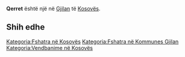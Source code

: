 {{Fshat në 
 | Emri                = Qerret
 | EmriAlt                = 
 | NAME_SHORT_FORM=      
 | NAME_GENERIC=      
 | NAME_SORT_NAME_RO=      QERRET
 | FULL_NAME_RO = Qerret
 | FULL_NAME_ND_RO=Qerret
 | SORT_NAME_RG=QERRET
 | FULL_NAME_RG=Qerret
 | FULL_NAME_ND_RG=Qerret
 | SRP_NAME_SHORT_FORM=      
 | SRP_NAME_GENERIC=      
 | SRP_NAME_SORT_NAME_RO=      
 | SRP_FULL_NAME_RO = 
 | SRP_FULL_NAME_ND_RO=
 | SRP_SORT_NAME_RG=
 | SRP_FULL_NAME_RG=
 | SRP_FULL_NAME_ND_RG=
 | Emri (Rasa dhanore) = 
 | Figura              = 
 | Shteti              = Kosovo
 | Komuna              = Gjilan
 | Kodi postar         = 
 | Sipërfaqja          = 

 | Popullsia           = 

 | Regj. i popullsisë  = 
 | Dend. e popullsisë  = 
 | Faqja zyrtare       = 
 <!--- Koordinatat ----> 
 | Gjerësia            = 42.34
 | Gjatësia            = 20.266944
 | Lartësia            = 
}}
'''Qerret''' është një [[]] në [[Gjilan]] të [[Kosovës]].

<!-- == Gjeografia == -->
<!-- == Historia == -->
<!-- == Demografia == -->
== Shih edhe ==
{{Komuna Gjilan}}
{{Kosovo-Administrata-Cung}}

[[Kategoria:Fshatra në Kosovës]]
[[Kategoria:Fshatra në Kommunes Gjilan]]
[[Kategoria:Vendbanime në Kosovës]]